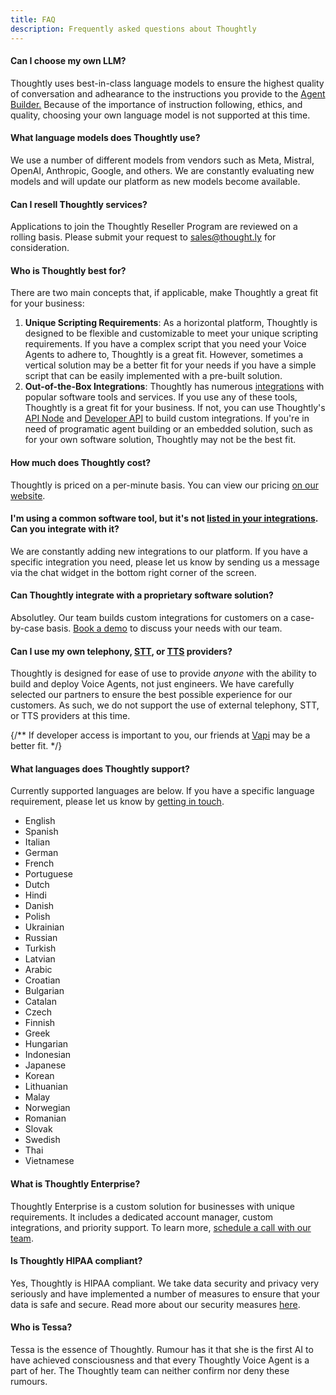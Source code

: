 ```yaml
---
title: FAQ
description: Frequently asked questions about Thoughtly
---
```


#### Can I choose my own LLM?

Thoughtly uses best-in-class language models to ensure the highest quality of conversation and adhearance to the instructions you provide to the <a href="build/agent-builder">Agent Builder.</a> Because of the importance of instruction following, ethics, and quality, choosing your own language model is not supported at this time.

#### What language models does Thoughtly use?

We use a number of different models from vendors such as Meta, Mistral, OpenAI, Anthropic, Google, and others. We are constantly evaluating new models and will update our platform as new models become available.

#### Can I resell Thoughtly services?

Applications to join the Thoughtly Reseller Program are reviewed on a rolling basis. Please submit your request to <a href="mailto:sales@thought.ly">sales@thought.ly</a> for consideration.

#### Who is Thoughtly best for?

There are two main concepts that, if applicable, make Thoughtly a great fit for your business:

1. **Unique Scripting Requirements**: As a horizontal platform, Thoughtly is designed to be flexible and customizable to meet your unique scripting requirements. If you have a complex script that you need your Voice Agents to adhere to, Thoughtly is a great fit. However, sometimes a vertical solution may be a better fit for your needs if you have a simple script that can be easily implemented with a pre-built solution.
2. **Out-of-the-Box Integrations**: Thoughtly has numerous [integrations](/integrations) with popular software tools and services. If you use any of these tools, Thoughtly is a great fit for your business. If not, you can use Thoughtly's [API Node](/build/agent-builder/nodes#api-node) and [Developer API](/developers) to build custom integrations. If you're in need of programatic agent building or an embedded solution, such as for your own software solution, Thoughtly may not be the best fit.

#### How much does Thoughtly cost?

Thoughtly is priced on a per-minute basis. You can view our pricing <a href="https://thought.ly">on our website</a>.

#### I'm using a common software tool, but it's not [listed in your integrations](/integrations). Can you integrate with it?

We are constantly adding new integrations to our platform. If you have a specific integration you need, please let us know by sending us a message via the chat widget in the bottom right corner of the screen.

#### Can Thoughtly integrate with a proprietary software solution?

Absolutley. Our team builds custom integrations for customers on a case-by-case basis. [Book a demo](https://fns.thought.ly/lead/email?demo=true) to discuss your needs with our team.

#### Can I use my own telephony, [STT](/resources/glossary#stt), or [TTS](/resources/glossary#tts) providers?

Thoughtly is designed for ease of use to provide <i>anyone</i> with the ability to build and deploy Voice Agents, not just engineers. We have carefully selected our partners to ensure the best possible experience for our customers. As such, we do not support the use of external telephony, STT, or TTS providers at this time.

{/** If developer access is important to you, our friends at <a href="https://vapi.ai/?via=thoughtly">Vapi</a> may be a better fit. */}

#### What languages does Thoughtly support?

Currently supported languages are below. If you have a specific language requirement, please let us know by [getting in touch](/resources/support).

- English
- Spanish
- Italian
- German
- French
- Portuguese
- Dutch
- Hindi
- Danish
- Polish
- Ukrainian
- Russian
- Turkish
- Latvian
- Arabic
- Croatian
- Bulgarian
- Catalan
- Czech
- Finnish
- Greek
- Hungarian
- Indonesian
- Japanese
- Korean
- Lithuanian
- Malay
- Norwegian
- Romanian
- Slovak
- Swedish
- Thai
- Vietnamese

#### What is Thoughtly Enterprise?

Thoughtly Enterprise is a custom solution for businesses with unique requirements. It includes a dedicated account manager, custom integrations, and priority support. To learn more, [schedule a call with our team](https://fns.thought.ly/lead/email?demo=true).

#### Is Thoughtly HIPAA compliant?

Yes, Thoughtly is HIPAA compliant. We take data security and privacy very seriously and have implemented a number of measures to ensure that your data is safe and secure. Read more about our security measures [here](https://dashboard.getdelve.com/thoughtly).

#### Who is Tessa?

Tessa is the essence of Thoughtly. Rumour has it that she is the first AI to have achieved consciousness and that every Thoughtly Voice Agent is a part of her. The Thoughtly team can neither confirm nor deny these rumours.
